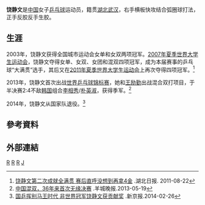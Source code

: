 {{noteTA|G1=Table Tennis}}
{{Infobox 乒乓球|
| playername= 饶静文
| image= Mondial Ping - Mixed Doubles - Semifinals - 11 (cropped).jpg
| imagesize=
| caption = [[2013年世界乒乓球錦標賽|2013年世界乒乓球錦標賽]]
| fullname = 
| hrank= 51（2008年6月）
| club =  
| nationality = {{PRC}}
| playingstyle = 右手横板快攻结合弧圈球打法
| birthdate = {{birth date and age|1985|3|26}}
| birthplace = {{CHN}}[[湖北省|湖北省]][[武汉|武汉]]
| height = 
| weight =
| deathdate = 
| deathplace =
| medaltemplates=
{{MedalSport|女子[[乒乓球|乒乓球]]}}
{{MedalCountry|{{CHN}}}}
{{MedalCompetition|[[世界乒乓球锦标赛|世界乒乓球锦标赛]]}}
{{MedalBronze|[[2013年世界乒乓球锦标赛|2013年 巴黎]]|混合双打}}
}}
{{世大運獎牌記錄
|項目=桌球
|a1=2007
|b1=1
|c1=女子單打
|a2=2007
|b2=1
|c2=女子雙打
|a3=2007
|b3=1
|c3=女子團體
|a4=2007
|b4=1
|c4=混合雙打
|a5=2011
|b5=1
|c5=女子雙打
|a6=2011
|b6=1
|c6=女子團體
|a7=2011
|b7=1
|c7=混合雙打
|a8=2011
|b8=1
|c8=女子單打
}}
'''饶静文'''{{BD|1985年|3月26日||}}是[[中国|中国]]女子[[乒乓球|乒乓球]]运动员，籍贯[[湖北|湖北]][[武汉|武汉]]，右手横板快攻结合弧圈球打法，正手反胶反手生胶。

== 生涯 ==
2003年，饶静文获得全国城市运动会女单和女双两项冠军。[[2007年夏季世界大学生运动会|2007年夏季世界大学生运动会]]，饶静文夺得女单、女双、女团和混双四项冠军，成为本届赛事的乒乓球“大满贯”选手，其后又在[[2011年夏季世界大学生运动会|2011年夏季世界大学生运动会]]上再次夺得四项冠军。<ref>[http://sports.sina.com.cn/o/2011-08-22/09495713560.shtml 饶静文第二次成就全满贯 赛后直呼没想到再拿4金] {{Wayback|url=http://sports.sina.com.cn/o/2011-08-22/09495713560.shtml |date=20160304121044 }}.湖北日报. 2011-08-22</ref>

2013年，饶静文首次出战[[世界乒乓球锦标赛|世界乒乓球锦标赛]]，她和[[王励勤|王励勤]]出战混合双打项目，于半决赛2:4不敌[[韩国|韩国]]组合[[李相秀|李相秀]]/[[朴英淑|朴英淑]]，获得季军。<ref>[http://news.21cn.com/caiji/roll1/a/2013/0519/14/21734279.shtml 中国混双，36年来首次无缘决赛] {{Wayback|url=http://news.21cn.com/caiji/roll1/a/2013/0519/14/21734279.shtml |date=20131023063322 }}.羊城晚报.2013-05-19</ref>

2014年，饶静文从国家队退役。<ref>[http://sports.qq.com/a/20140226/002550.htm 国乒挥别马王时代 非世界冠军饶静文获贡献奖] {{Wayback|url=http://sports.qq.com/a/20140226/002550.htm |date=20150518082551 }}.新京报.2014-02-26</ref>

== 參考資料 ==
{{Reflist}}

== 外部連結 ==

{{commonscat|Rao Jingwen}}
{{中国乒乓球}}
[[Category:中国女子乒乓球运动员|R]]
[[Category:中国退役乒乓球运动员|R]]
[[Category:武汉籍运动员|R]]
[[Category:饶姓|J]]